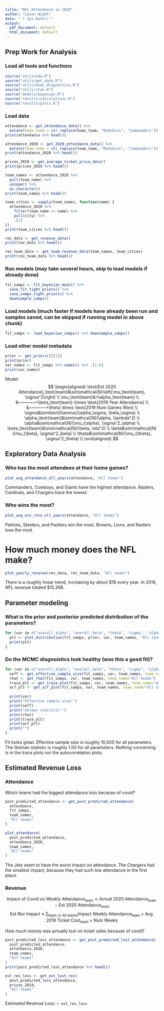 ```yaml
---
title: "NFL Attendance in 2020"
author: "Cason Wight"
date: "`r Sys.Date()`"
output:
  pdf_document: default
  html_document: default
---
```


## Prep Work for Analysis

### Load all tools and functions
```r
source("utils/eda.R")
source("utils/get_data.R")
source("utils/mcmc_diagnostics.R")
source("utils/stan.R")
source("models/bayesian.R")
source("results/calculations.R")
source("results/plots.R")
```

### Load data
```r
attendance <- get_attendance_data() %>% 
  mutate(home_team = str_replace(home_team, "Redskins", "Commanders"))
print(attendance %>% head())

attendance_2020 <- get_2020_attendance_data() %>% 
  mutate(team_name = str_replace(team_name, "Redskins", "Commanders"))
print(attendance_2020 %>% head())

prices_2019 <- get_average_ticket_price_data()
print(prices_2019 %>% head())

team_names <- attendance_2020 %>% 
  pull(team_name) %>% 
  unique() %>% 
  as.character()
print(team_names %>% head())

team_cities <- sapply(team_names, function(name) {
  attendance_2020 %>% 
    filter(team_name == name) %>% 
    pull(city) %>% 
    .[1]
})
print(team_cities %>% head())

rev_data <- get_revenue_data()
print(rev_data %>% head())

rev_team_data <- get_team_revenue_data(team_names, team_cities)
print(rev_team_data %>% head())
```

### Run models (may take several hours, skip to load models if already done)
```r
fit_samps <- fit_bayesian_mods() %>% 
  save_fit_tight_priors() %>% 
  save_samps_tight_priors() %>% 
  downsample_samps()
```

### Load models (much faster if models have already been run and samples saved, can be skipped if running model in above chunk)
```r
fit_samps <- load_bayesian_samps() %>% downsample_samps()
```

### Load other model metadata
```r
prior <- get_priors()[[1]]
print(prior)
var_names <- fit_samps %>% names() %>% .[1:6]
print(var_names)
```

Model: 
$$
\begin{aligned}
\text{Est 2020 Attendance}_\text{team}&\sim\mathcal{N}\left(\mu_\text{team}, \sigma^2\right) \\
\mu_\text{team}&=\alpha_\text{team} \\
      &~~~~~~+\beta_\text{team} \times \text{2019 Year Attendance} \\
      &~~~~~~+\theta \times \text{2019 Num Games Won} \\
\sigma&\sim\text{Gamma}(\alpha_\sigma, \beta_\sigma) \\
\alpha_\text{team}&\sim\mathcal{N}(\alpha, \lambda^2) \\
\alpha&\sim\mathcal{N}(\mu_{\alpha}, \sigma^2_\alpha) \\
\beta_\text{team}&\sim\mathcal{N}(\beta, \eta^2) \\
\beta&\sim\mathcal{N}(\mu_{\beta}, \sigma^2_\beta) \\
\theta&\sim\mathcal{N}(\mu_{\theta}, \sigma^2_\theta) \\
\end{aligned}
$$

## Exploratory Data Analysis

### Who has the most attendees at their home games?
```r
plot_avg_attendance_all_years(attendance, "All teams")
```

Commanders, Cowboys, and Giants have the highest attendance.
Raiders, Cardinals, and Chargers have the lowest.


### Who wins the most?
```r
plot_avg_win_rate_all_years(attendance, "All teams")
```

Patriots, Steelers, and Packers win the most.
Browns, Lions, and Raiders lose the most.

# How much money does the NFL make?
```r
plot_yearly_revenue(rev_data, rev_team_data, "All teams")
```

There is a roughly linear trend, increasing by about $1B every year. 
In 2019, NFL revenue totaled $15.26B.

## Parameter modeling

### What is the prior and posterior predicted distribution of the parameters?
```r
for (var in c("overall_alpha", "overall_beta", "theta", "sigma", "alphas", "betas")){
  plt <- plot_distribution(fit_samps, prior, var, team_names, "All teams")
  print(plt)
}
```

### Do the MCMC diagnoistics look healthy (was this a good fit)?
```r
for (var in c("overall_alpha", "overall_beta", "theta", "sigma", "alphas", "betas")) {
  neff <- get_effective_sample_size(fit_samps, var, team_names, team_name="All teams")
  rhat <- get_rhat(fit_samps, var, team_names, team_name="All teams")
  trace_plt <- get_trace_plot(fit_samps, var, team_names, team_name="All teams")
  acf_plt <- get_acf_plot(fit_samps, var, team_names, team_name="All teams")
  
  print(var)
  print("Effective sample size:")
  print(neff)
  print("Gelman statistic:")
  print(rhat)
  print(trace_plt)
  print(acf_plt)
  print("")
}
```

Fit looks great.
Effective sample size is roughly 10,000 for all parameters.
The Gelman statistic is roughly 1.00 for all parameters.
Nothing concerning is in the trace plots nor the autocorrelation plots.


## Estimated Revenue Loss

### Attendance
Which teams had the biggest attendance loss because of covid?
```r
post_predicted_attendance <- get_post_predicted_attendance(
  attendance, 
  fit_samps, 
  team_names, 
  "All teams"
)

plot_attendance(
  post_predicted_attendance, 
  attendance_2020, 
  team_names, 
  "All teams"
)
```

The Jets seem to have the worst impact on attendance. 
The Chargers had the smallest impact, because they had such low attendance in the first place.

### Revenue

$$\text{Impact of Covid on Weekly Attendance}_\text{team}\approx\text{Actual 2020 Attendance}_\text{team}-\text{Est 2020 Attendance}_\text{team}$$
$$\text{Est Rev Impact}\approx\sum_{\text{team}\in\text{All teams}}{\text{Impact Weekly Attendance}_\text{team} \times \text{Avg. 2019 Ticket Cost}_\text{team} \times \text{Num Weeks}}$$

How much money was actually lost on ticket sales because of covid? 
```r
post_predicted_loss_attendance <- get_post_predicted_lost_attendance(
  post_predicted_attendance,
  attendance_2020, 
  team_names, 
  "All teams"
)
print(post_predicted_loss_attendance %>% head())

est_rev_loss <- get_est_lost_rev(
  post_predicted_loss_attendance, 
  prices_2019, 
  "All teams"
)
```

Estimated Revenue Loss: `r est_rev_loss`